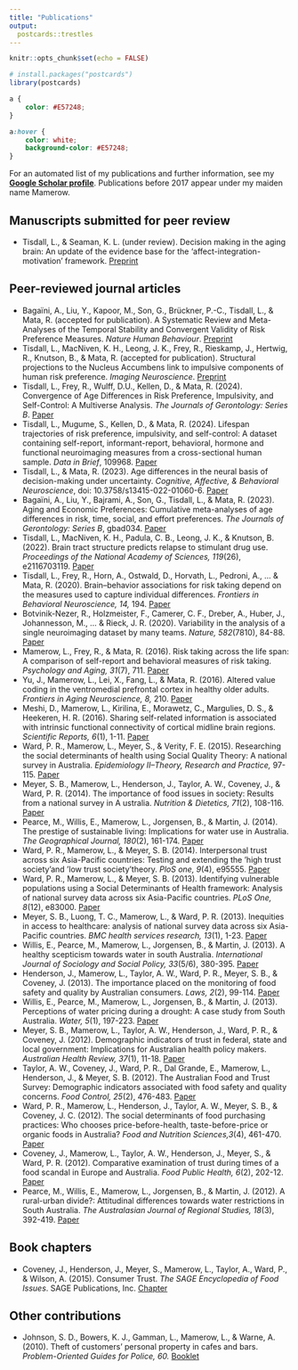 ```yaml
---
title: "Publications"
output:
  postcards::trestles
---
```


```r
knitr::opts_chunk$set(echo = FALSE)

# install.packages("postcards")
library(postcards)
```

```css
a {
    color: #E57248;
}

a:hover {
    color: white;
    background-color: #E57248;
}
```


For an automated list of my publications and further information, see my **[Google Scholar profile](https://scholar.google.co.uk/citations?hl=en&user=o8ce3OwAAAAJ)**. Publications before 2017 appear under my maiden name Mamerow.\

## Manuscripts submitted for peer review
<p style="text-align:justify;">
+ Tisdall, L., & Seaman, K. L. (under review). Decision making in the aging brain: An update of the evidence base for the ‘affect-integration-motivation’ framework. [Preprint](https://doi.org/10.31234/osf.io/tnbky)\


## Peer-reviewed journal articles
<p style="text-align:justify;">
+ Bagaïni, A., Liu, Y., Kapoor, M., Son, G., Brückner, P.-C., Tisdall, L., & Mata, R. (accepted for publication). A Systematic Review and Meta-Analyses of the Temporal Stability and Convergent Validity of Risk Preference Measures. _Nature Human Behaviour_. [Preprint](https://doi.org/10.31234/osf.io/d7nuj)
+ Tisdall, L., MacNiven, K. H., Leong, J. K., Frey, R., Rieskamp, J., Hertwig, R., Knutson, B., & Mata, R. (accepted for publication). Structural projections to the Nucleus Accumbens link to impulsive components of human risk preference. _Imaging Neuroscience_. [Preprint](https://osf.io/ab4vr/)
+ Tisdall, L., Frey, R., Wulff, D.U., Kellen, D., & Mata, R. (2024). Convergence of Age Differences in Risk Preference, Impulsivity, and Self-Control: A Multiverse Analysis. _The Journals of Gerontology: Series B_. [Paper](https://doi.org/10.1093/geronb/gbae092) 
+ Tisdall, L., Mugume, S., Kellen, D., & Mata, R. (2024). Lifespan trajectories of risk preference, impulsivity, and self-control: A dataset containing self-report, informant-report, behavioral, hormone and functional neuroimaging measures from a cross-sectional human sample. _Data in Brief_, 109968. [Paper](https://www.sciencedirect.com/science/article/pii/S235234092300999X)
+ Tisdall, L., & Mata, R. (2023). Age differences in the neural basis of decision-making under uncertainty. _Cognitive, Affective, & Behavioral Neuroscience_, doi: 10.3758/s13415-022-01060-6. [Paper](https://doi.org/10.3758/s13415-022-01060-6)
+ Bagaïni, A., Liu, Y., Bajrami, A., Son, G., Tisdall, L., & Mata, R. (2023). Aging and Economic Preferences: Cumulative meta-analyses of age differences in risk, time, social, and effort preferences. _The Journals of Gerontology: Series B_, gbad034. [Paper](https://doi.org/10.1093/geronb/gbad034) 
+ Tisdall, L., MacNiven, K. H., Padula, C. B., Leong, J. K., & Knutson, B. (2022). Brain tract structure predicts relapse to stimulant drug use. _Proceedings of the National Academy of Sciences, 119_(26), e2116703119. [Paper](https://www.pnas.org/doi/10.1073/pnas.2116703119) 
+ Tisdall, L., Frey, R., Horn, A., Ostwald, D., Horvath, L., Pedroni, A., ... & Mata, R. (2020). Brain–behavior associations for risk taking depend on the measures used to capture individual differences. _Frontiers in Behavioral Neuroscience, 14,_ 194. [Paper](https://www.frontiersin.org/articles/10.3389/fnbeh.2020.587152/full?&utm_source=Email_to_authors_&utm_medium=Email&utm_content=T1_11.5e1_author&utm_campaign=Email_publication&field=&journalName=Frontiers_in_Behavioral_Neuroscience&id=587152)
+ Botvinik-Nezer, R., Holzmeister, F., Camerer, C. F., Dreber, A., Huber, J., Johannesson, M., ... & Rieck, J. R. (2020). Variability in the analysis of a single neuroimaging dataset by many teams. _Nature, 582_(7810), 84-88. [Paper](https://www.nature.com/articles/s41586-020-2314-9?fbclid=IwAR3jkR1Gkraxbig5vbUz0d0_bVOTCzAFGoCmnRQMG5jpcDwiApCjxZHNHrQ)
+ Mamerow, L., Frey, R., & Mata, R. (2016). Risk taking across the life span: A comparison of self-report and behavioral measures of risk taking. _Psychology and Aging, 31_(7), 711. [Paper](https://www.researchgate.net/profile/Loreen-Tisdall/publication/308760553_Risk_Taking_Across_the_Life_Span_A_Comparison_of_Self-Report_and_Behavioral_Measures_of_Risk_Taking/links/606ad0f4a6fdccad3f71a8d3/Risk-Taking-Across-the-Life-Span-A-Comparison-of-Self-Report-and-Behavioral-Measures-of-Risk-Taking.pdf)
+ Yu, J., Mamerow, L., Lei, X., Fang, L., & Mata, R. (2016). Altered value coding in the ventromedial prefrontal cortex in healthy older adults. _Frontiers in Aging Neuroscience, 8,_ 210. [Paper](https://www.frontiersin.org/articles/10.3389/fnagi.2016.00210/full)
+ Meshi, D., Mamerow, L., Kirilina, E., Morawetz, C., Margulies, D. S., & Heekeren, H. R. (2016). Sharing self-related information is associated with intrinsic functional connectivity of cortical midline brain regions. _Scientific Reports, 6_(1), 1-11. [Paper](https://www.nature.com/articles/srep22491)
+ Ward, P. R., Mamerow, L., Meyer, S., & Verity, F. E. (2015). Researching the social determinants of health using Social Quality Theory: A national survey in Australia. _Epidemiology II–Theory, Research and Practice,_ 97-115. [Paper](https://www.researchgate.net/profile/Paul-Ward/publication/276921587_Researching_the_social_determinants_of_health_a_national_survey_in_Australia_using_social_quality_theory/links/555bfb3008aec5ac223295fd/Researching-the-social-determinants-of-health-a-national-survey-in-Australia-using-social-quality-theory.pdf)
+ Meyer, S. B., Mamerow, L., Henderson, J., Taylor, A. W., Coveney, J., & Ward, P. R. (2014). The importance of food issues in society: Results from a national survey in A ustralia. _Nutrition & Dietetics, 71_(2), 108-116. [Paper](https://onlinelibrary.wiley.com/doi/pdf/10.1111/1747-0080.12076)
+ Pearce, M., Willis, E., Mamerow, L., Jorgensen, B., & Martin, J. (2014). The prestige of sustainable living: Implications for water use in Australia. _The Geographical Journal, 180_(2), 161-174. [Paper](https://rgs-ibg.onlinelibrary.wiley.com/doi/pdfdirect/10.1111/geoj.12016)
+ Ward, P. R., Mamerow, L., & Meyer, S. B. (2014). Interpersonal trust across six Asia-Pacific countries: Testing and extending the ‘high trust society’and ‘low trust society’theory. _PloS one, 9_(4), e95555. [Paper](https://journals.plos.org/plosone/article?id=10.1371/journal.pone.0095555)
+ Ward, P. R., Mamerow, L., & Meyer, S. B. (2013). Identifying vulnerable populations using a Social Determinants of Health framework: Analysis of national survey data across six Asia-Pacific countries. _PLoS One, 8_(12), e83000. [Paper](https://journals.plos.org/plosone/article?id=10.1371/journal.pone.0083000)
+ Meyer, S. B., Luong, T. C., Mamerow, L., & Ward, P. R. (2013). Inequities in access to healthcare: analysis of national survey data across six Asia-Pacific countries. _BMC health services research, 13_(1), 1-23. [Paper](https://bmchealthservres.biomedcentral.com/articles/10.1186/1472-6963-13-238)
+ Willis, E., Pearce, M., Mamerow, L., Jorgensen, B., & Martin, J. (2013). A healthy scepticism towards water in south Australia. _International Journal of Sociology and Social Policy, 33_(5/6), 380-395. [Paper](https://www.researchgate.net/profile/Bradley-Jorgensen/publication/257027985_A_Healthy_scepticism_towards_water_in_South_Australia/links/55b9524808ae9289a08ffe60/A-Healthy-scepticism-towards-water-in-South-Australia.pdf)
+ Henderson, J., Mamerow, L., Taylor, A. W., Ward, P. R., Meyer, S. B., & Coveney, J. (2013). The importance placed on the monitoring of food safety and quality by Australian consumers. _Laws, 2_(2), 99-114. [Paper](https://heinonline.org/HOL/Page?handle=hein.journals/laws2&div=9&g_sent=1&casa_token=&collection=journals)
+ Willis, E., Pearce, M., Mamerow, L., Jorgensen, B., & Martin, J. (2013). Perceptions of water pricing during a drought: A case study from South Australia. _Water, 5_(1), 197-223. [Paper](https://www.mdpi.com/2073-4441/5/1/197/pdf)
+ Meyer, S. B., Mamerow, L., Taylor, A. W., Henderson, J., Ward, P. R., & Coveney, J. (2012). Demographic indicators of trust in federal, state and local government: Implications for Australian health policy makers. _Australian Health Review, 37_(1), 11-18. [Paper](https://www.researchgate.net/profile/Julie-Henderson-3/publication/232764489_Demographic_indicators_of_trust_in_federal_state_and_local_government_Implications_for_Australian_health_policy_makers/links/0c960527f31fbce040000000/Demographic-indicators-of-trust-in-federal-state-and-local-government-Implications-for-Australian-health-policy-makers.pdf)
+ Taylor, A. W., Coveney, J., Ward, P. R., Dal Grande, E., Mamerow, L., Henderson, J., & Meyer, S. B. (2012). The Australian Food and Trust Survey: Demographic indicators associated with food safety and quality concerns. _Food Control, 25_(2), 476-483. [Paper](https://www.sciencedirect.com/science/article/pii/S0956713511004841)
+ Ward, P. R., Mamerow, L., Henderson, J., Taylor, A. W., Meyer, S. B., & Coveney, J. C. (2012). The social determinants of food purchasing practices: Who chooses price-before-health, taste-before-price or organic foods in Australia? _Food and Nutrition Sciences,3_(4), 461-470. [Paper](https://www.scirp.org/pdf/FNS20120400005_13657575.pdf)
+ Coveney, J., Mamerow, L., Taylor, A. W., Henderson, J., Meyer, S., & Ward, P. R. (2012). Comparative examination of trust during times of a food scandal in Europe and Australia. _Food Public Health, 6_(2), 202-12. [Paper](https://core.ac.uk/download/pdf/14947466.pdf)
+ Pearce, M., Willis, E., Mamerow, L., Jorgensen, B., & Martin, J. (2012). A rural-urban divide?: Attitudinal differences towards water restrictions in South Australia. _The Australasian Journal of Regional Studies, 18_(3), 392-419. [Paper](https://www.researchgate.net/profile/Bradley-Jorgensen/publication/257027984_A_rural-urban_divide_Attitudinal_differences_towards_water_restrictions_in_South_Australia/links/55b9532308ae9289a08ffe75/A-rural-urban-divide-Attitudinal-differences-towards-water-restrictions-in-South-Australia.pdf)\

## Book chapters
+ Coveney, J., Henderson, J., Meyer, S., Mamerow, L., Taylor, A., Ward, P., & Wilson, A. (2015). Consumer Trust. _The SAGE Encyclopedia of Food Issues_. SAGE Publications, Inc. [Chapter](https://www.researchgate.net/profile/Paul-Ward/publication/276921180_Consumer_Trust_in_Food/links/57d8d7cb08ae601b39afb568/Consumer-Trust-in-Food.pdf)\

## Other contributions
+ Johnson, S. D., Bowers, K. J., Gamman, L., Mamerow, L., & Warne, A. (2010). Theft of customers' personal property in cafes and bars. _Problem-Oriented Guides for Police, 60._ [Booklet](https://www.popcenter.org/sites/default/files/problems/pdfs/cafe_bar_theft.pdf)


